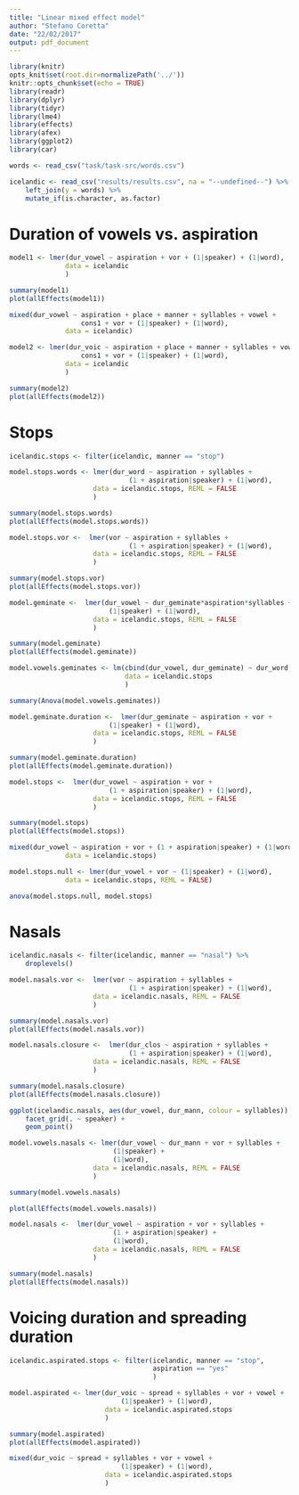 ```yaml
---
title: "Linear mixed effect model"
author: "Stefano Coretta"
date: "22/02/2017"
output: pdf_document
---
```


```r
library(knitr)
opts_knit$set(root.dir=normalizePath('../'))
knitr::opts_chunk$set(echo = TRUE)
library(readr)
library(dplyr)
library(tidyr)
library(lme4)
library(effects)
library(afex)
library(ggplot2)
library(car)
```

```r
words <- read_csv("task/task-src/words.csv")

icelandic <- read_csv("results/results.csv", na = "--undefined--") %>%
    left_join(y = words) %>%
    mutate_if(is.character, as.factor)
```

# Duration of vowels vs. aspiration

```r
model1 <- lmer(dur_vowel ~ aspiration + vor + (1|speaker) + (1|word),
              data = icelandic
              )

summary(model1)
plot(allEffects(model1))
```

```r
mixed(dur_vowel ~ aspiration + place + manner + syllables + vowel +
                  cons1 + vor + (1|speaker) + (1|word),
              data = icelandic)
```


```r
model2 <- lmer(dur_voic ~ aspiration + place + manner + syllables + vowel +
                  cons1 + vor + (1|speaker) + (1|word),
              data = icelandic
              )

summary(model2)
plot(allEffects(model2))
```

# Stops

```r
icelandic.stops <- filter(icelandic, manner == "stop")
```

```r
model.stops.words <- lmer(dur_word ~ aspiration + syllables +
                              (1 + aspiration|speaker) + (1|word),
                     data = icelandic.stops, REML = FALSE
                     )

summary(model.stops.words)
plot(allEffects(model.stops.words))
```

```r
model.stops.vor <-  lmer(vor ~ aspiration + syllables +
                              (1 + aspiration|speaker) + (1|word),
                     data = icelandic.stops, REML = FALSE
                     )

summary(model.stops.vor)
plot(allEffects(model.stops.vor))
```

```r
model.geminate <-  lmer(dur_vowel ~ dur_geminate*aspiration*syllables + dur_word +
                         (1|speaker) + (1|word),
                     data = icelandic.stops, REML = FALSE
                     )

summary(model.geminate)
plot(allEffects(model.geminate))

model.vowels.geminates <- lm(cbind(dur_vowel, dur_geminate) ~ dur_word,
                             data = icelandic.stops
                             )

summary(Anova(model.vowels.geminates))
```

```r
model.geminate.duration <-  lmer(dur_geminate ~ aspiration + vor +
                         (1|speaker) + (1|word),
                     data = icelandic.stops, REML = FALSE
                     )

summary(model.geminate.duration)
plot(allEffects(model.geminate.duration))
```


```r
model.stops <-  lmer(dur_vowel ~ aspiration + vor +
                         (1 + aspiration|speaker) + (1|word),
                     data = icelandic.stops, REML = FALSE
                     )

summary(model.stops)
plot(allEffects(model.stops))
```

```r
mixed(dur_vowel ~ aspiration + vor + (1 + aspiration|speaker) + (1|word),
              data = icelandic.stops)
```

```r
model.stops.null <- lmer(dur_vowel + vor ~ (1|speaker) + (1|word),
              data = icelandic.stops, REML = FALSE)

anova(model.stops.null, model.stops)
```

# Nasals

```r
icelandic.nasals <- filter(icelandic, manner == "nasal") %>%
    droplevels()
```

```r
model.nasals.vor <-  lmer(vor ~ aspiration + syllables +
                              (1 + aspiration|speaker) + (1|word),
                     data = icelandic.nasals, REML = FALSE
                     )

summary(model.nasals.vor)
plot(allEffects(model.nasals.vor))
```

```r
model.nasals.closure <-  lmer(dur_clos ~ aspiration + syllables +
                              (1 + aspiration|speaker) + (1|word),
                     data = icelandic.nasals, REML = FALSE
                     )

summary(model.nasals.closure)
plot(allEffects(model.nasals.closure))
```

```r
ggplot(icelandic.nasals, aes(dur_vowel, dur_mann, colour = syllables)) +
    facet_grid(. ~ speaker) +
    geom_point()
```

```r
model.vowels.nasals <- lmer(dur_vowel ~ dur_mann + vor + syllables +
                          (1|speaker) +
                          (1|word),
                     data = icelandic.nasals, REML = FALSE
                     )

summary(model.vowels.nasals)

plot(allEffects(model.vowels.nasals))
```

```r
model.nasals <-  lmer(dur_vowel ~ aspiration + vor + syllables +
                          (1 + aspiration|speaker) +
                          (1|word),
                     data = icelandic.nasals, REML = FALSE
                     )

summary(model.nasals)
plot(allEffects(model.nasals))
```

# Voicing duration and spreading duration

```r
icelandic.aspirated.stops <- filter(icelandic, manner == "stop",
                                    aspiration == "yes"
                                    )
```

```r
model.aspirated <- lmer(dur_voic ~ spread + syllables + vor + vowel +
                            (1|speaker) + (1|word),
                        data = icelandic.aspirated.stops
                        )

summary(model.aspirated)
plot(allEffects(model.aspirated))
```

```r
mixed(dur_voic ~ spread + syllables + vor + vowel +
                            (1|speaker) + (1|word),
                        data = icelandic.aspirated.stops
                        )
```

